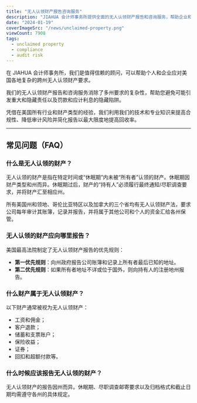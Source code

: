 ```yaml
---
title: "无人认领财产报告咨询服务"
description: "JIAHUA 会计师事务所提供全面的无人认领财产报告和咨询服务，帮助企业和个人应对复杂的多州要求，确保合规并降低审计风险。"
date: "2024-01-19"
coverImageSrc: "/news/unclaimed-property.png"
viewCount: 7908
tags:
  - unclaimed property
  - compliance
  - audit risk
---
```


在 JIAHUA 会计师事务所，我们是值得信赖的顾问，可以帮助个人和企业应对美国各地复杂的跨州无人认领财产要求。

我们的无人认领财产报告和咨询服务消除了多州要求的复杂性，帮助您避免可能引发重大和隐藏责任以及罚款和应计利息的隐藏陷阱。

凭借在美国所有行业和财产类型的经验，我们利用我们的技术和专业知识来提高合规性、降低审计风险并简化报告以最大限度地提高回收率。

---

## 常见问题（FAQ）

### 什么是无人认领的财产？

无人认领的财产是指在特定时间或“休眠期”内未被“所有者”认领的财产。休眠期因财产类型和州而异。休眠期过后，财产的“持有人”必须履行最终通知/尽职调查要求，并将财产汇至相应州。

所有美国州和领地、哥伦比亚特区以及加拿大的三个省均有无人认领财产法，要求公司每年审计其账簿，记录并报告，并将属于其他公司和个人的资金汇给各州保管。

### 无人认领的财产应向哪里报告？

美国最高法院制定了无人认领财产报告的优先规则：
- **第一优先规则**：向州政府报告公司账簿和记录上所有者最后已知的地址。
- **第二优先规则**：如果所有者地址不详或位于国外，则向持有人的注册地州报告。

### 什么财产属于无人认领财产？

以下财产通常被视为无人认领财产：
- 工资和佣金；
- 客户退款；
- 储蓄和支票账户；
- 保险收益；
- 证券；
- 回扣和超额付款等。

### 什么时候应该报告无人认领的财产？

无人认领财产的报告因州而异。休眠期、尽职调查邮寄要求以及归档格式和截止日期均需遵守各州的具体规定。